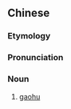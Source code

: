 ==Chinese==
{{zh-forms}}

===Etymology===
{{zh-compound|高|胡|high (pitch)|short for {{zh-l|胡琴}}}}

===Pronunciation===
{{zh-pron
|m=gāohú
|c=gou1 wu4
|cat=n
}}

===Noun===
{{zh-noun|mw=把}}

# [[gaohu]] {{gloss|two-stringed vertical fiddle in the ''huqin'' family, used primarily in traditional Cantonese music as well as in the modern Chinese orchestra}}

{{zh-cat|Musical instruments}}